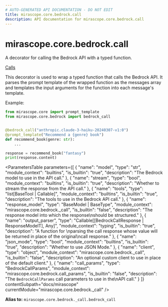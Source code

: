 ```yaml
---
# AUTO-GENERATED API DOCUMENTATION - DO NOT EDIT
title: mirascope.core.bedrock.call
description: API documentation for mirascope.core.bedrock.call
---
```


# mirascope.core.bedrock.call

A decorator for calling the Bedrock API with a typed function.

<Info title="Usage">

[Calls](/docs/mirascope/learn/calls)

</Info>


This decorator is used to wrap a typed function that calls the Bedrock API. It parses
the prompt template of the wrapped function as the messages array and templates the input
arguments for the function into each message's template.

Example:

```python
from mirascope.core import prompt_template
from mirascope.core.bedrock import bedrock_call


@bedrock_call("anthropic.claude-3-haiku-20240307-v1:0")
@prompt_template("Recommend a {genre} book")
def recommend_book(genre: str):
    ...

response = recommend_book("fantasy")
print(response.content)
```

<ParametersTable
  parameters={[
  {
    "name": "model",
    "type": "str",
    "module_context": "builtins",
    "is_builtin": "true",
    "description": "The Bedrock model to use in the API call."
  },
  {
    "name": "stream",
    "type": "bool",
    "module_context": "builtins",
    "is_builtin": "true",
    "description": "Whether to stream the response from the API call."
  },
  {
    "name": "tools",
    "type": "list[BaseTool | Callable]",
    "module_context": "builtins",
    "is_builtin": "true",
    "description": "The tools to use in the Bedrock API call."
  },
  {
    "name": "response_model",
    "type": "BaseModel | BaseType",
    "module_context": "mirascope.core.bedrock._call",
    "is_builtin": "false",
    "description": "The response model into which the response\nshould be structured."
  },
  {
    "name": "output_parser",
    "type": "Callable[[BedrockCallResponse | ResponseModelT], Any]",
    "module_context": "typing",
    "is_builtin": "true",
    "description": "A function for \nparsing the call response whose value will be returned in place of the original\ncall response."
  },
  {
    "name": "json_mode",
    "type": "bool",
    "module_context": "builtins",
    "is_builtin": "true",
    "description": "Whether to use JSON Mode."
  },
  {
    "name": "client",
    "type": "object",
    "module_context": "mirascope.core.bedrock._call",
    "is_builtin": "false",
    "description": "An optional custom client to use in place of the default client."
  },
  {
    "name": "call_params",
    "type": "BedrockCallParams",
    "module_context": "mirascope.core.bedrock.call_params",
    "is_builtin": "false",
    "description": "The `BedrockCallParams` call parameters to use in the\nAPI call."
  }
]}
  contentSubpath="docs/mirascope"
  currentModule="mirascope.core.bedrock._call"
/>

<ReturnType
  type="Callable"
  moduleContext="typing"
  isBuiltin={true}
  contentSubpath="docs/mirascope"
  currentModule="mirascope.core.bedrock._call"
  description="The decorator for turning a typed function into an Bedrock API\ncall."
/>


**Alias to:** `mirascope.core.bedrock._call.bedrock_call`

